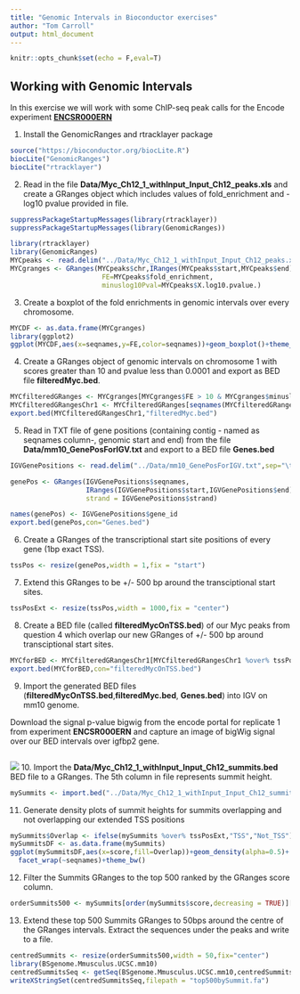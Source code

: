 ```yaml
---
title: "Genomic Intervals in Bioconductor exercises"
author: "Tom Carroll"
output: html_document
---
```


```r
knitr::opts_chunk$set(echo = F,eval=T)
```


## Working with Genomic Intervals

In this exercise we will work with some ChIP-seq peak calls for the Encode experiment [**ENCSR000ERN**](https://www.encodeproject.org/experiments/ENCSR000ERN/)

1. Install the GenomicRanges and rtracklayer package

```r
source("https://bioconductor.org/biocLite.R")
biocLite("GenomicRanges")
biocLite("rtracklayer")
```

2. Read in the file **Data/Myc_Ch12_1_withInput_Input_Ch12_peaks.xls** and create a GRanges object which includes values of fold_enrichment and - log10 pvalue provided in file.

```r
suppressPackageStartupMessages(library(rtracklayer))
suppressPackageStartupMessages(library(GenomicRanges))
```

```r
library(rtracklayer)
library(GenomicRanges)
MYCpeaks <- read.delim("../Data/Myc_Ch12_1_withInput_Input_Ch12_peaks.xls",sep="\t",comment.char = "#")
MYCgranges <- GRanges(MYCpeaks$chr,IRanges(MYCpeaks$start,MYCpeaks$end),
                       FE=MYCpeaks$fold_enrichment,
                       minuslog10Pval=MYCpeaks$X.log10.pvalue.)

```

3. Create a boxplot of the fold enrichments in genomic intervals over every chromosome.

```r
MYCDF <- as.data.frame(MYCgranges)
library(ggplot2)
ggplot(MYCDF,aes(x=seqnames,y=FE,color=seqnames))+geom_boxplot()+theme_bw()
```


4. Create a GRanges object of genomic intervals on chromosome 1 with scores greater than 10 and pvalue less than 0.0001 and export as BED file **filteredMyc.bed**.

```r
MYCfilteredGRanges <- MYCgranges[MYCgranges$FE > 10 & MYCgranges$minuslog10Pval > -log10(0.0001)]
MYCfilteredGRangesChr1 <- MYCfilteredGRanges[seqnames(MYCfilteredGRanges) %in% "chr1"]
export.bed(MYCfilteredGRangesChr1,"filteredMyc.bed")
```


5. Read in TXT file of gene positions (containing contig - named as seqnames column-, genomic start and end) from the file **Data/mm10_GenePosForIGV.txt** and export to a BED file **Genes.bed**


```r
IGVGenePositions <- read.delim("../Data/mm10_GenePosForIGV.txt",sep="\t")

genePos <- GRanges(IGVGenePositions$seqnames,
                   IRanges(IGVGenePositions$start,IGVGenePositions$end),
                   strand = IGVGenePositions$strand)

names(genePos) <- IGVGenePositions$gene_id
export.bed(genePos,con="Genes.bed")
```


6. Create a GRanges of the transcriptional start site positions of every gene (1bp exact TSS).

```r
tssPos <- resize(genePos,width = 1,fix = "start")
```

7. Extend this GRanges to be +/- 500 bp around the transciptional start sites.


```r
tssPosExt <- resize(tssPos,width = 1000,fix = "center")
```


8. Create a BED file (called **filteredMycOnTSS.bed**) of our Myc peaks from question 4 which overlap our new GRanges of +/- 500 bp around transciptional start sites.

```r
MYCforBED <- MYCfilteredGRangesChr1[MYCfilteredGRangesChr1 %over% tssPosExt]
export.bed(MYCforBED,con="filteredMycOnTSS.bed")
```


9. Import the generated BED files (**filteredMycOnTSS.bed**,**filteredMyc.bed**, **Genes.bed**) into IGV on mm10 genome. 



Download the signal p-value bigwig from the encode portal for replicate 1 from experiment **ENCSR000ERN** and capture an image of bigWig signal over our BED intervals over igfbp2 gene.


```r

```

![](IGV.png)
10. Import the **Data/Myc_Ch12_1_withInput_Input_Ch12_summits.bed** BED file to a GRanges. The 5th column in file represents summit height.

```r
mySummits <- import.bed("../Data/Myc_Ch12_1_withInput_Input_Ch12_summits.bed")
```

11. Generate density plots of summit heights for summits overlapping and not overlapping our extended TSS positions

```r
mySummits$Overlap <- ifelse(mySummits %over% tssPosExt,"TSS","Not_TSS")
mySummitsDF <- as.data.frame(mySummits)
ggplot(mySummitsDF,aes(x=score,fill=Overlap))+geom_density(alpha=0.5)+
  facet_wrap(~seqnames)+theme_bw()
```

12. Filter the Summits GRanges to the top 500 ranked by the GRanges score column.
```r
orderSummits500 <- mySummits[order(mySummits$score,decreasing = TRUE)][1:500,]
```

13. Extend these top 500 Summits GRanges to 50bps around the centre of the GRanges intervals. Extract the sequences under the peaks and write to a file. 

```r
centredSummits <- resize(orderSummits500,width = 50,fix="center")
library(BSgenome.Mmusculus.UCSC.mm10)
centredSummitsSeq <- getSeq(BSgenome.Mmusculus.UCSC.mm10,centredSummits)
writeXStringSet(centredSummitsSeq,filepath = "top500bySummit.fa")
```

